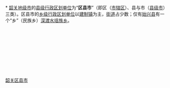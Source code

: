 [[Category:韶关区县市|]]
{{catmore|韶关市|广东省韶关市}}
<br>{{hideh
|Head = [[韶关市|韶关]][[:Category:韶关区县市|各区县市]]所辖[[:Category:韶关乡级行政区划|乡级行政区划单位]][[:Category:韶关街道_(行政区划)|街道]]与[[:Category:韶关建制镇|镇]]
|FrameStyle   = border:solid 1px #000080;
|HeadStyle    = text-align:center;background:transparent;
|ContentStyle = background: #99CCFF;
}}<br>
* [[韶关市|韶关地级市]]的[[县级行政区|县级行政区划单位]]为“'''区县市'''”（即区（[[市辖区|市辖区]]）、县与市（[[县级市|县级市]]）三类）。区县市的[[乡级行政区划|乡级行政区划单位]]以[[镇|建制镇]]为主，[[街道_(行政区划)|街道]]占少数；仅有[[始兴县|始兴县]]有一个“乡”（民族乡）[[深渡水瑶族乡|深渡水瑶族乡]]。
{{乡级行政区划分类说明}}<br>
{{韶关市浈江区行政区划|state =expanded}}<br>
{{韶关市武江区行政区划|state =expanded}}<br>
{{韶关市曲江区行政区划|state =expanded}}<br>
{{乐昌市行政区划|state =expanded}}<br>
{{南雄市行政区划|state =expanded}}<br>
{{始兴县行政区划|state =expanded}}<br>
{{仁化县行政区划|state =expanded}}<br>
{{翁源县行政区划|state =expanded}}<br>
{{新丰县行政区划|state =expanded}}<br>
{{乳源瑶族自治县行政区划|state =expanded}}
{{hidef}}